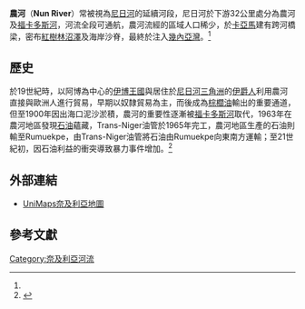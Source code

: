 {{noteTA
|G1=地名
}}
{{Geobox
| River
<!-- *** Name section *** -->  
| name                        = 農河
| native_name                 = 
| other_name                  = 
| other_name1                 =
<!-- *** Image *** --->
| image                       = 
| image_size                  = 250
| image_caption               = 
<!-- *** Country etc. *** -->
| country                     = {{NGR}}
| country1                    = 
| state                       = 
| state1                      = 
| region                      = 
| region1                     = 
| district                    = 
| district1                   = 
| city                        = 卡亞馬
| city1                       = 
<!-- *** Geography *** -->
| length                      = 160
| watershed                   = 
| discharge_location          = 
| discharge                   = 
| discharge_max               = 
| discharge_min               = 
| discharge1_location         = 
| discharge1                  = 
<!-- *** Source *** -->
| source_name                 = 
| source_location             = 
| source_district             =
| source_region               = 
| source_state                = 
| source_country              =  
| source_lat_d                = 
| source_lat_m                = 
| source_lat_s                = 
| source_lat_NS               = 
| source_long_d               = 
| source_long_m               = 
| source_long_s               = 
| source_long_EW              = 
| source_elevation            = 
| source_length               = 
<!-- *** Mouth *** -->
| mouth_name                  = 
| mouth_location              = [[尼日河|尼日河]]
| mouth_district              = 
| mouth_region                = 
| mouth_state                 = 
| mouth_country               = 
| mouth_lat_d                 = 
| mouth_lat_m                 = 
| mouth_lat_s                 = 
| mouth_lat_NS                = 
| mouth_long_d                = 
| mouth_long_m                = 
| mouth_long_s                = 
| mouth_long_EW               =
| mouth_elevation             = 
<!-- *** Tributaries *** -->
| tributary_left              = 
| tributary_left1             = 
| tributary_right             = 
| tributary_right1            = 
<!-- *** Free fields *** -->
| free_name                   =  
| free_value                  = 
<!-- *** Map section *** -->
| map                         = 
| map_size                    =   
| map_caption                 =
}}
'''農河'''（'''Nun River'''）常被視為[[尼日河|尼日河]]的延續河段，尼日河於{{le|阿博 (奈及利亞)|Aboh|阿博}}下游32公里處分為農河及[[福卡多斯河|福卡多斯河]]，河流全段可通航，農河流經的區域人口稀少，於[[卡亞馬|卡亞馬]]建有跨河橋梁，密布[[紅樹林|紅樹林]][[沼澤|沼澤]]及海岸沙脊，最終於{{le|阿卡薩|Akassa}}注入[[幾內亞灣|幾內亞灣]]。<ref name="大英百科全書"/>

==歷史==
於19世紀時，以阿博為中心的[[伊博族|伊博王國]]與居住於[[尼日河三角洲|尼日河三角洲]]的[[伊爵人|伊爵人]]利用農河直接與歐洲人進行貿易，早期以奴隸貿易為主，而後成為[[棕櫚油|棕櫚油]]輸出的重要通道，但至1900年因出海口泥沙淤積，農河的重要性逐漸被[[福卡多斯河|福卡多斯河]]取代，1963年在農河地區發現[[石油|石油]]蘊藏，Trans-Niger油管於1965年完工，農河地區生產的石油則輸至Rumuekpe，由Trans-Niger油管將石油由Rumuekpe向東南方運輸；至21世紀初，因石油利益的衝突導致暴力事件增加。<ref name="大英百科全書">{{cite web|url=http://www.britannica.com/EBchecked/topic/422471/Nun-River|title=農河|publisher=大英百科全書}}</ref>

==外部連結==
*[http://unimaps.com/nigeria/ UniMaps奈及利亞地圖]

==參考文獻==
{{reflist}}

{{Niger River}}
{{DEFAULTSORT:Nun}}
[[Category:奈及利亞河流|Category:奈及利亞河流]]